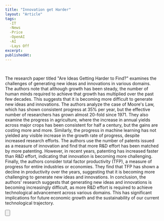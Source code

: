 ```yaml
---
title: "Innovation get Harder"
layout: "Article"
tags: 
  -IT
  -News
  -Price
  -OpenAI
  -AI
  -Lays Off
excerpt:
publishedAt:
---
```


<br />

The research paper titled "Are Ideas Getting Harder to Find?" examines the challenges of generating new ideas and innovations in various domains. 
The authors note that although growth has been steady, the number of human minds required to achieve that growth has multiplied over the past few decades. 
This suggests that it is becoming more difficult to generate new ideas and innovations.
The authors analyze the case of Moore's Law, which has shown consistent progress at 35% per year, but the effective number of researchers has grown almost 20-fold since 1971. 
They also examine the progress in agriculture, where the increase in annual yields across major crops has been consistent for half a century, but the gains are costing more and more. 
Similarly, the progress in machine learning has not yielded any visible increase in the growth rate of progress, despite increased research efforts.
The authors use the number of patents issued as a measure of innovation and find that more R&D effort has been matched by more patenting. 
However, in recent years, patenting has increased faster than R&D effort, indicating that innovation is becoming more challenging.
Finally, the authors consider total factor productivity (TFP), a measure of progress for entire industries or economies. 
They find that TFP has shown a decline in productivity over the years, suggesting that it is becoming more challenging to generate new ideas and innovations.
In conclusion, the authors' research suggests that generating new ideas and innovations is becoming increasingly difficult, as more R&D effort is required to achieve technological advancement across various domains. 
This has significant implications for future economic growth and the sustainability of our current technological trajectory.
<br />

<Button
  address="https://www.newthingsunderthesun.com/pub/bvmu4ol2/release/10"
  text="Source"
/>